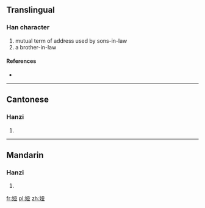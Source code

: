 {{also|婭}}
==Translingual==

===Han character===
{{Han char|rn=38|rad=女|as=06|sn=9|four=|canj=女一廿金 (VMTC)|ids=⿰[[女]][[亚]]}}

# mutual term of address used by sons-in-law
# a brother-in-law

====References====
* {{Han ref|kx=0261.321|hdz=21043.010|uh=5A05|ud=23045}}

----

==Cantonese==

===Hanzi===
{{yue-hanzi|jyut=|y=a3|tra=婭}}

# {{defn|lang=yue|sort=女06}}

----

==Mandarin==

===Hanzi===
{{cmn-hanzi|tra=婭|pin=[[yà]] ([[ya4]])|wg=ya<sup>4</sup>}}

# {{defn|lang=cmn|sort=女06}}

[[fr:娅]]
[[pl:娅]]
[[zh:娅]]